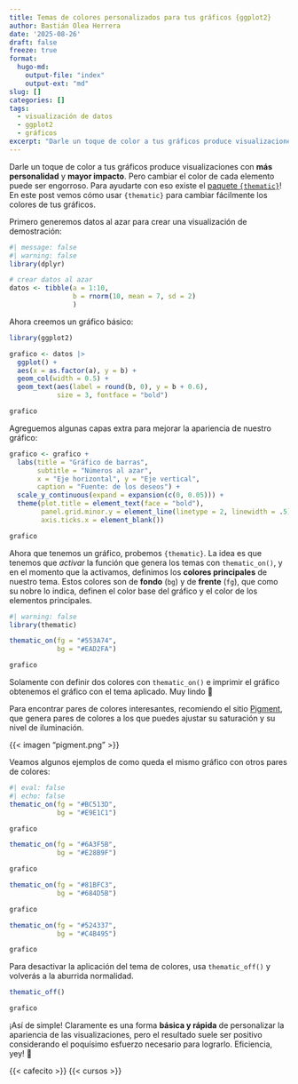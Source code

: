 ```yaml
---
title: Temas de colores personalizados para tus gráficos {ggplot2}
author: Bastián Olea Herrera
date: '2025-08-26'
draft: false
freeze: true
format:
  hugo-md:
    output-file: "index"
    output-ext: "md"
slug: []
categories: []
tags:
  - visualización de datos
  - ggplot2
  - gráficos
excerpt: "Darle un toque de color a tus gráficos produce visualizaciones con más personalidad y mayor impacto. Pero cambiar el color de cada elemento puede ser engorroso. Para ayudarte eso existe el paquete `{thematic}`. En este post vemos cómo usar `{thematic}` para cambiar fácilmente los colores de fondo de tus gráficos."
---
```


Darle un toque de color a tus gráficos produce visualizaciones con **más personalidad** y **mayor impacto**. Pero cambiar el color de cada elemento puede ser engorroso. Para ayudarte con eso existe el [paquete `{thematic}`](https://rstudio.github.io/thematic/)! En este post vemos cómo usar `{thematic}` para cambiar fácilmente los colores de tus gráficos.

Primero generemos datos al azar para crear una visualización de demostración:

```r
#| message: false
#| warning: false
library(dplyr)

# crear datos al azar
datos <- tibble(a = 1:10,
                b = rnorm(10, mean = 7, sd = 2)
                )
```

Ahora creemos un gráfico básico:
```r
library(ggplot2)

grafico <- datos |> 
  ggplot() +
  aes(x = as.factor(a), y = b) +
  geom_col(width = 0.5) +
  geom_text(aes(label = round(b, 0), y = b + 0.6), 
            size = 3, fontface = "bold")

grafico
```

Agreguemos algunas capas extra para mejorar la apariencia de nuestro gráfico:
```r
grafico <- grafico +
  labs(title = "Gráfico de barras",
       subtitle = "Números al azar",
       x = "Eje horizontal", y = "Eje vertical",
       caption = "Fuente: de los deseos") +
  scale_y_continuous(expand = expansion(c(0, 0.05))) +
  theme(plot.title = element_text(face = "bold"),
        panel.grid.minor.y = element_line(linetype = 2, linewidth = .5),
        axis.ticks.x = element_blank())

grafico
```

Ahora que tenemos un gráfico, probemos `{thematic}`. La idea es que tenemos que _activar_ la función que genera los temas con `thematic_on()`, y en el momento que la activamos, definimos los **colores principales** de nuestro tema. Estos colores son de **fondo** (`bg`) y de **frente** (`fg`), que como su nobre lo indica, definen el color base del gráfico y el color de los elementos principales.

```r
#| warning: false
library(thematic)

thematic_on(fg = "#553A74",
            bg = "#EAD2FA")

grafico
```

Solamente con definir dos colores con `thematic_on()` e imprimir el gráfico obtenemos el gráfico con el tema aplicado. Muy lindo 💜

Para encontrar pares de colores interesantes, recomiendo el sitio [Pigment](https://pigment.shapefactory.co), que genera pares de colores a los que puedes ajustar su saturación y su nivel de iluminación.

{{< imagen "pigment.png" >}}

Veamos algunos ejemplos de como queda el mismo gráfico con otros pares de colores: 

```r
#| eval: false
#| echo: false
thematic_on(fg = "#BC513D",
            bg = "#E9E1C1")

grafico
```


```r
thematic_on(fg = "#6A3F5B",
            bg = "#E28B9F")

grafico
```

```r
thematic_on(fg = "#81BFC3",
            bg = "#684D5B")

grafico
```

```r
thematic_on(fg = "#524337",
            bg = "#C4B495")

grafico
```

Para desactivar la aplicación del tema de colores, usa `thematic_off()` y volverás a la aburrida normalidad.

```r
thematic_off()

grafico
```

¡Así de simple! Claramente es una forma **básica y rápida** de personalizar la apariencia de las visualizaciones, pero el resultado suele ser positivo considerando el poquísimo esfuerzo necesario para lograrlo. Eficiencia, yey! 🥰

{{< cafecito >}}
{{< cursos >}}